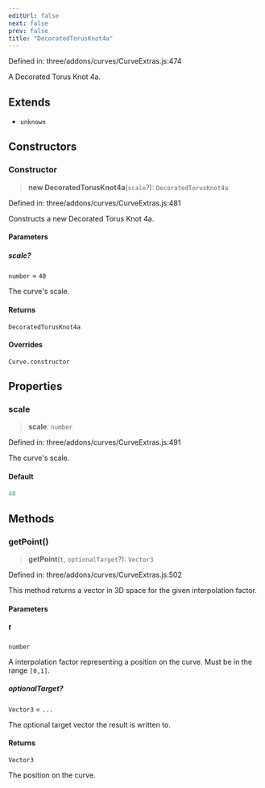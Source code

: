 ```yaml
---
editUrl: false
next: false
prev: false
title: "DecoratedTorusKnot4a"
---
```


Defined in: three/addons/curves/CurveExtras.js:474

A Decorated Torus Knot 4a.

## Extends

- `unknown`

## Constructors

### Constructor

> **new DecoratedTorusKnot4a**(`scale`?): `DecoratedTorusKnot4a`

Defined in: three/addons/curves/CurveExtras.js:481

Constructs a new Decorated Torus Knot 4a.

#### Parameters

##### scale?

`number` = `40`

The curve's scale.

#### Returns

`DecoratedTorusKnot4a`

#### Overrides

`Curve.constructor`

## Properties

### scale

> **scale**: `number`

Defined in: three/addons/curves/CurveExtras.js:491

The curve's scale.

#### Default

```ts
40
```

## Methods

### getPoint()

> **getPoint**(`t`, `optionalTarget`?): `Vector3`

Defined in: three/addons/curves/CurveExtras.js:502

This method returns a vector in 3D space for the given interpolation factor.

#### Parameters

##### t

`number`

A interpolation factor representing a position on the curve. Must be in the range `[0,1]`.

##### optionalTarget?

`Vector3` = `...`

The optional target vector the result is written to.

#### Returns

`Vector3`

The position on the curve.
